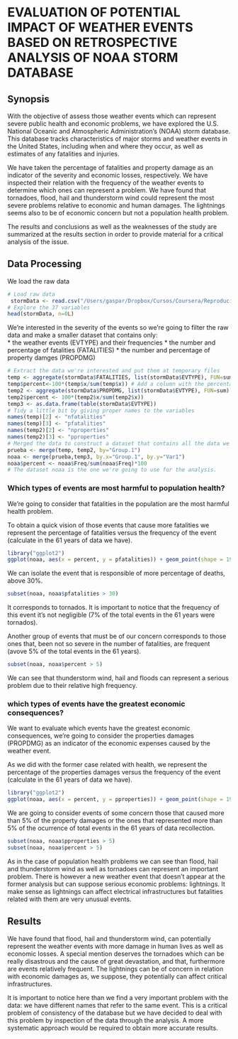 EVALUATION OF POTENTIAL IMPACT OF WEATHER EVENTS BASED ON RETROSPECTIVE ANALYSIS OF NOAA STORM DATABASE
===============================================
Synopsis
---------
With the objective of assess those weather events which can represent severe public health and economic problems, we have explored the U.S. National Oceanic and Atmospheric Administration's (NOAA) storm database. This database tracks characteristics of major storms and weather events in the United States, including when and where they occur, as well as estimates of any fatalities and injuries. 

We have taken the percentage of fatalities and property damage as an indicator of the severity and economic losses, respectively. We have inspected their relation with the frequency of the weather events to determine which ones can represent a problem. We have found that tornadoes, flood, hail and thunderstorm wind could represent the most severe problems relative to economic and human damages. The lightnings seems also to be of economic concern but not a population health problem.

The results and conclusions as well as the weaknesses of the study are summarized at the results section in order to provide material for a critical analysis of the issue.

Data Processing
---------------
We load the raw data
```r
# Load raw data
 stormData <- read.csv("/Users/gaspar/Dropbox/Cursos/Coursera/ReproducibleResearch/Assessment2/RepData_PeerAssessment2/repdata-data-StormData.csv.bz2", header=TRUE, fill=TRUE, na.strings="NA")
# Explore the 37 variables
head(stormData, n=0L)
```
We're interested in the severity of the events so we're going to filter the raw data and make a smaller dataset that contains only:  
  * the weather events (EVTYPE) and their frequencies
  * the number and percentage of fatalities (FATALITIES)
  * the number and percentage of property damges (PROPDMG)
```r
# Extract the data we're interested and put them at temporary files
temp <- aggregate(stormData$FATALITIES, list(stormData$EVTYPE), FUN=sum)
temp$percent<-100*(temp$x/sum(temp$x)) # Add a column with the percentage
temp2 <- aggregate(stormData$PROPDMG, list(stormData$EVTYPE), FUN=sum)
temp2$percent <- 100*(temp2$x/sum(temp2$x))
temp3 <- as.data.frame(table(stormData$EVTYPE))
# Tidy a little bit by giving proper names to the variables
names(temp)[2] <- "nfatalities"
names(temp)[3] <- "pfatalities"
names(temp2)[2] <- "nproperties"
names(temp2)[3] <- "pproperties"
# Merged the data to construct a dataset that contains all the data we're interested in
prueba <- merge(temp, temp2, by="Group.1")
noaa <- merge(prueba,temp3, by.x="Group.1", by.y="Var1")
noaa$percent <- noaa$Freq/sum(noaa$Freq)*100
# The dataset noaa is the one we're going to use for the analysis.
```
### Which types of events are most harmful to population health?
We're going to consider that fatalities in the population are the most harmful health problem. 

To obtain a quick vision of those events that cause more fatalities we represent the percentage of fatalities versus the frequency of the event (calculate in the 61 years of data we have).
```r
library("ggplot2")
ggplot(noaa, aes(x = percent, y = pfatalities)) + geom_point(shape = 19)+labs(x ="Frequency of the event as a percentage of the total of events", y = "Percentage of fatalities  in 61 years of records (%)")+ggtitle("Fatalities of the weather events")
```
We can isolate the event that is responsible of more percentage of deaths, above 30%.
```r
subset(noaa, noaa$pfatalities > 30)
```
It corresponds to tornados. It is important to notice that the frequency of this event it's not negligible (7% of the total events in the 61 years were tornados).

Another group of events that must be of our concern corresponds to those ones that, been not so severe in the number of fatalities, are frequent (avove 5% of the total events in the 61 years).
```r
subset(noaa, noaa$percent > 5)
```
We can see that thunderstorm wind, hail and floods can represent a serious problem due to their relative high frequency.

### which types of events have the greatest economic consequences?
We want to evaluate which events have the greatest economic consequences, we're going to consider the properties damages (PROPDMG) as an indicator of the economic expenses caused by the weather event.

As we did with the former case related with health, we represent the percentage of the properties damages versus the frequency of the event (calculate in the 61 years of data we have).
```r
library("ggplot2")
ggplot(noaa, aes(x = percent, y = pproperties)) + geom_point(shape = 19)+labs(x ="Frequency of the event as a percentage of the total of events", y = "Percentage of propertie damage in 61 years of records (%)")+ggtitle("Propertie damage caused by weather events")
```
We are going to consider events of some concern those that caused more than 5% of the property damages or the ones that represented more than 5% of the ocurrence of total events in the 61 years of data recollection.
```r
subset(noaa, noaa$pproperties > 5)
subset(noaa, noaa$percent > 5)
```
As in the case of population health problems we can see than flood, hail and thunderstorm wind as well as tornadoes can represent an important problem.  There is however a new weather event that doesn't appear at the former analysis but can suppose serious economic problems: lightnings. It make sense as lightnings can affect electrical infrastructures but fatalities related with them are very unusual events.

Results
-------
We have found that flood, hail and thunderstorm wind, can potentially represent the weather events with more damage in human lives as well as economic losses. A special mention deserves the tornadoes which can be really disastrous and the cause of great devastation, and that, furthermore are events relatively frequent. The lightnings can be of concern in relation with economic damages as, we suppose, they potentially can affect critical infrastructures.

It is important to notice here than we find a very important problem with the data: we have different names that refer to the same event. This is a critical problem of consistency of the database but we have decided to deal with this problem by inspection of the data through the analysis. A more systematic approach would be required to obtain more accurate results.


